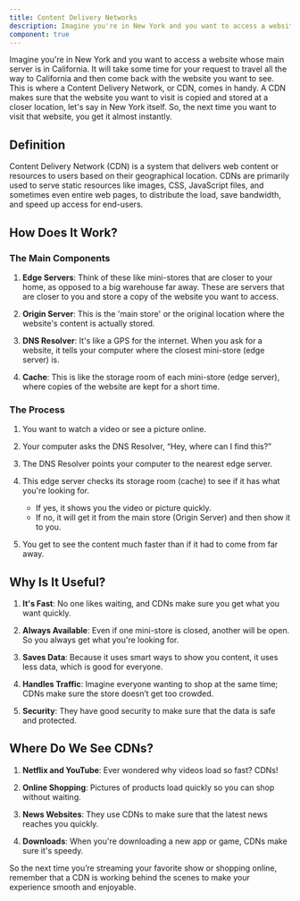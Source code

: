 ```yaml
---
title: Content Delivery Networks
description: Imagine you're in New York and you want to access a website whose main server is in California. It will take some time for your request to travel all the way to California and then come back with the website you want to see. This is where a Content Delivery Network, or CDN, comes in handy. A CDN makes sure that the website you want to visit is copied and stored at a closer location, let's say in New York itself. So, the next time you want to visit that website, you get it almost instantly.
component: true
---
```


Imagine you're in New York and you want to access a website whose main server is in California. It will take some time for your request to travel all the way to California and then come back with the website you want to see. This is where a Content Delivery Network, or CDN, comes in handy. A CDN makes sure that the website you want to visit is copied and stored at a closer location, let's say in New York itself. So, the next time you want to visit that website, you get it almost instantly.

## Definition

Content Delivery Network (CDN) is a system that delivers web content or resources to users based on their geographical location. CDNs are primarily used to serve static resources like images, CSS, JavaScript files, and sometimes even entire web pages, to distribute the load, save bandwidth, and speed up access for end-users.

## How Does It Work?

### The Main Components

1. **Edge Servers**: Think of these like mini-stores that are closer to your home, as opposed to a big warehouse far away. These are servers that are closer to you and store a copy of the website you want to access.

2. **Origin Server**: This is the 'main store' or the original location where the website's content is actually stored.

3. **DNS Resolver**: It's like a GPS for the internet. When you ask for a website, it tells your computer where the closest mini-store (edge server) is.

4. **Cache**: This is like the storage room of each mini-store (edge server), where copies of the website are kept for a short time.

### The Process

1. You want to watch a video or see a picture online.

2. Your computer asks the DNS Resolver, “Hey, where can I find this?”

3. The DNS Resolver points your computer to the nearest edge server.

4. This edge server checks its storage room (cache) to see if it has what you're looking for.

   - If yes, it shows you the video or picture quickly.
   - If no, it will get it from the main store (Origin Server) and then show it to you.

5. You get to see the content much faster than if it had to come from far away.

## Why Is It Useful?

1. **It's Fast**: No one likes waiting, and CDNs make sure you get what you want quickly.

2. **Always Available**: Even if one mini-store is closed, another will be open. So you always get what you're looking for.

3. **Saves Data**: Because it uses smart ways to show you content, it uses less data, which is good for everyone.

4. **Handles Traffic**: Imagine everyone wanting to shop at the same time; CDNs make sure the store doesn’t get too crowded.

5. **Security**: They have good security to make sure that the data is safe and protected.

## Where Do We See CDNs?

1. **Netflix and YouTube**: Ever wondered why videos load so fast? CDNs!

2. **Online Shopping**: Pictures of products load quickly so you can shop without waiting.

3. **News Websites**: They use CDNs to make sure that the latest news reaches you quickly.

4. **Downloads**: When you're downloading a new app or game, CDNs make sure it's speedy.

So the next time you’re streaming your favorite show or shopping online, remember that a CDN is working behind the scenes to make your experience smooth and enjoyable.
